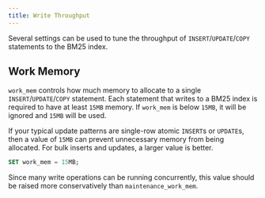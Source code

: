 ```yaml
---
title: Write Throughput
---
```


Several settings can be used to tune the throughput of `INSERT`/`UPDATE`/`COPY` statements to the BM25 index.

## Work Memory

`work_mem` controls how much memory to allocate to a single `INSERT`/`UPDATE`/`COPY` statement. Each statement that writes to a BM25 index is required to have at least `15MB` memory. If
`work_mem` is below `15MB`, it will be ignored and `15MB` will be used.

If your typical update patterns are single-row atomic `INSERT`s or `UPDATE`s, then a value of `15MB` can prevent unnecessary memory from being allocated. For bulk inserts
and updates, a larger value is better.

```sql
SET work_mem = 15MB;
```

Since many write operations can be running concurrently, this value should be raised more conservatively than `maintenance_work_mem`.
